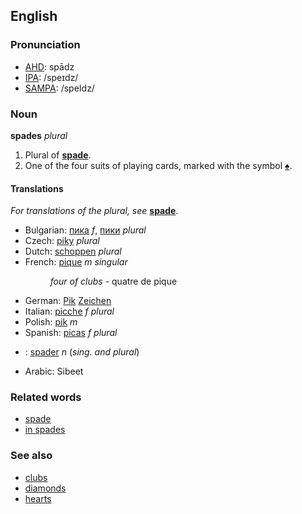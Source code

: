 ==English==
===Pronunciation===
*[[w:AHD|AHD]]: spādz
*[[w:IPA|IPA]]: /speɪdz/
*[[w:SAMPA|SAMPA]]: /speIdz/

===Noun===
'''spades''' ''plural''

#Plural of '''[[spade]]'''.
#One of the four suits of playing cards, marked with the symbol [[♠]].

====Translations====
''For translations of the plural, see'' '''[[spade]]'''.

*Bulgarian: [[пика]] ''f'', [[пики]] ''plural''
*Czech: [[piky]] ''plural''
*Dutch: [[schoppen]] ''plural''
*French: [[pique]] ''m singular''
*:''four of clubs'' - quatre de pique
*German: [[Pik]] [[Zeichen]]
*Italian: [[picche]] ''f plural''
*Polish: [[pik]] ''m''
*Spanish: [[picas]] ''f plural''
*{{sv}}: [[spader]] ''n'' (''sing. and plural'')
*Arabic: Sibeet

===Related words===
*[[spade]]
*[[in spades]]

===See also===
*[[clubs]]
*[[diamonds]]
*[[hearts]]